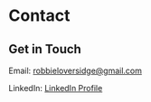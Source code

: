 # Contact

## Get in Touch

Email: [robbieloversidge@gmail.com](mailto:robbieloversidge@gmail.com)

LinkedIn: [LinkedIn Profile](https://linkedin.com/in/robbie-l-6b4b8948/)